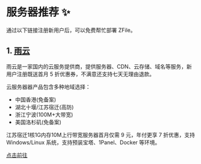 # 服务器推荐 ✨

通过以下链接注册新用户后，可以免费帮忙部署 ZFile。

## 1. [雨云](https://www.rainyun.com/MzU1NDg3_)

雨云是一家国内的云服务提供商，提供服务器、CDN、云存储、域名等服务，新用户注册既送首月 5 折优惠券，不满意还支持七天无理由退款。

云服务器器产品包含多种地域选择：

- 中国香港(免备案)
- 湖北十堰/江苏宿迁(高防)
- 浙江宁波(100M+大带宽)
- 美国洛杉矶(免备案)

江苏宿迁1核1G内存10M上行带宽服务器首月仅需 9 元，年付更享 7 折优惠，支持 Windows/Linux 系统，支持预装宝塔、1Panel、Docker 等环境。

[点击前往](https://www.rainyun.com/MzU1NDg3_)